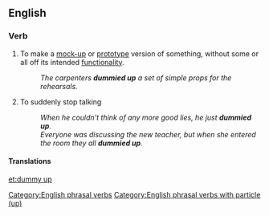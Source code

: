 ==English==

===Verb===
{{en-verb|head=[[dummy]] [[up]]|dummies up|dummying up|dummied up}}

# To make a [[mock-up]] or [[prototype]] version of something, without some or all off its intended [[functionality]].
#: ''The carpenters '''dummied up''' a set of simple props for the rehearsals.''
# {{context|informal}} To suddenly stop talking
#: ''When he couldn't think of any more good lies, he just '''dummied up'''.''
#: ''Everyone was discussing the new teacher, but when she entered the room they all '''dummied up'''. ''

====Translations====
{{trans-top|to make a mock-up or prototype version}}
{{trans-mid}}
{{trans-bottom}}

{{trans-top|to suddenly stop talking}}
{{trans-mid}}
{{trans-bottom}}

[[Category:English phrasal verbs]]
[[Category:English phrasal verbs with particle (up)]]

[[et:dummy up]]